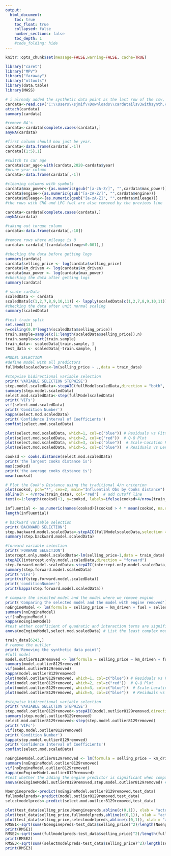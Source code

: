 ```yaml
---
output:
  html_document:
    toc: true
    toc_float: true
    collapsed: false
    number_sections: false
    toc_depth: 1
    #code_folding: hide
---
```


```r
knitr::opts_chunk$set(message=FALSE,warning=FALSE, cache=TRUE)
```

```r
library("caret")
library("MPV")
library("faraway")
library("mltools")
library(data.table)
library(MASS)
```
```r
# i already added the synthetic data point as the last row of the csv, row8129
cardata<-read.csv("C:\\Users\\sjmif\\Downloads\\cardetailsv3withsynth.csv")
attach(cardata)
summary(cardata)
```

```r
#remove NA's
cardata<-cardata[complete.cases(cardata),]
anyNA(cardata)
```

```r
#first column should now just be year.
cardata<-data.frame(cardata[,-1])
cardata[(1:5),1]
```

```r
#switch to car age
cardata$car_age<-with(cardata,2020-cardata$year)
#prune year column
cardata<-data.frame(cardata[,-1])
```

```r
#cleaning columns with symbols
cardata$max_power<-{as.numeric(gsub("[a-zA-Z/]", "",cardata$max_power))}
cardata$engine<-{as.numeric(gsub("[a-zA-Z/]", "",cardata$engine))}
cardata$mileage<-{as.numeric(gsub("[a-zA-Z]", "",cardata$mileage))}
#the rows with CNG and LPG fuel are also removed by the previous line
```

```r
cardata<-cardata[complete.cases(cardata),]
anyNA(cardata)
```

```r
#taking out torque column
cardata<-data.frame(cardata[,-10])
```

```r
#remove rows where mileage is 0
cardata<-cardata[!(cardata$mileage<0.001),]
```

```r
#checking the data before getting logs
summary(cardata)
cardata$selling_price <- log(cardata$selling_price)
cardata$km_driven <- log(cardata$km_driven)
cardata$max_power <- log(cardata$max_power)
#checking the data after getting logs
summary(cardata)
```

```r
# scale carData
scaledData <- cardata
scaledData[c(1,2,7,8,9,10,11)] <- lapply(scaledData[c(1,2,7,8,9,10,11)], function(x) c(scale(x)))
#checking the data after unit normal scaling
summary(scaledData)
```

```r
#test train split
set.seed(13)
n=ceiling(0.8*length(scaledData$selling_price))
train.sample=sample(c(1:length(scaledData$selling_price)),n)
train.sample=sort(train.sample)
train_data<- scaledData[train.sample, ]
test_data <- scaledData[-train.sample, ]
```

```r
#MODEL SELECTION
#define model with all predictors
fullModelscaledData<-lm(selling_price ~ .,data = train_data)
```

```r
#stepwise bidirectional variable selection
print('VARIABLE SELECTION STEPWISE')
step.model.scaledData<-stepAIC(fullModelscaledData,direction = "both", trace = F)
summary(step.model.scaledData)
select.mod.scaledData<-step(fullModelscaledData)
print('VIFs')
vif(select.mod.scaledData)
print('Condition Number')
kappa(select.mod.scaledData)
print('Confidence Interval of Coefficients')
confint(select.mod.scaledData)
```

```r
plot(select.mod.scaledData, which=1, col=c("blue")) # Residuals vs Fitted Plot
plot(select.mod.scaledData, which=2, col=c("red"))  # Q-Q Plot
plot(select.mod.scaledData, which=3, col=c("blue"))  # Scale-Location Plot
plot(select.mod.scaledData, which=5, col=c("blue"))  # Residuals vs Leverage
```

```r
cooksd <- cooks.distance(select.mod.scaledData)
print('the largest cooks distance is')
max(cooksd)
print('the average cooks distance is')
mean(cooksd)

# Plot the Cook's Distance using the traditional 4/n criterion
plot(cooksd, pch="*", cex=2, main="Influential Obs by Cooks distance")  # plot cook's distance
abline(h = 4/nrow(train_data), col="red")  # add cutoff line
text(x=1:length(cooksd)+1, y=cooksd, labels=ifelse(cooksd>4/nrow(train_data), names(cooksd),""), col="red")  # add labels
```

```r
influential <- as.numeric(names(cooksd)[(cooksd > 4 * mean(cooksd, na.rm = TRUE))]) 
length(influential)
```
                                         
```r
# backward variable selection
print('BACKWARD SELECTION')
step.backward.model.scaledData<-stepAIC(fullModelscaledData,selection = "backward", trace = F)
summary(step.backward.model.scaledData)
```

```r
#forward variable selection
print('FORWARD SELECTION')
intercept.only.model.scaledData<-lm(selling_price~1,data = train_data)
stepAIC(intercept.only.model.scaledData,direction = "forward")
step.forward.model.scaledData<-stepAIC(intercept.only.model.scaledData,selection = "forward")
summary(step.forward.model.scaledData)
print('VIFs')
print(vif(step.forward.model.scaledData))
print('conditionNumber')
print(kappa(step.forward.model.scaledData))
```

```r
# compare the selected model and the model where we remove engine
print('Comparing the selected model and the model with engine removed')
noEngineModel <- lm(formula = selling_price ~ km_driven + fuel + seller_type + transmission + owner + mileage + max_power + seats + car_age, data = train_data)
summary(noEngineModel)
vif(noEngineModel)
kappa(noEngineModel)
#test whther coefficient of quadratic and interaction terms are significant
anova(noEngineModel,select.mod.scaledData) # List the least complex model first
```

```r
train_data[6243,]
# remove the outlier
print('Removing the synthetic data point')
#full model
model.outlier8129removed <- lm(formula = selling_price ~ km_driven + fuel + seller_type + transmission + owner + mileage + engine + max_power + seats + car_age, data = train_data,subset=1:6242)
summary(model.outlier8129removed)
vif(model.outlier8129removed)
kappa(model.outlier8129removed)
plot(model.outlier8129removed, which=1, col=c("blue")) # Residuals vs Fitted Plot
plot(model.outlier8129removed, which=2, col=c("red"))  # Q-Q Plot
plot(model.outlier8129removed, which=3, col=c("blue"))  # Scale-Location Plot
plot(model.outlier8129removed, which=5, col=c("blue"))  # Residuals vs Leverage
```

```r
#stepwise bidirectional variable selection
print('VARIABLE SELECTION STEPWISE')
step.model.outlier8129removed<-stepAIC(model.outlier8129removed,direction = "both", trace = F)
summary(step.model.outlier8129removed)
select.mod.outlier8129removed<-step(step.model.outlier8129removed)
print('VIFs')
vif(step.model.outlier8129removed)
print('Condition Number')
kappa(step.model.outlier8129removed)
print('Confidence Interval of Coefficients')
confint(select.mod.scaledData)
```


```r
noEngineModel.outlier8129removed <- lm(formula = selling_price ~ km_driven + fuel + seller_type + transmission + owner + mileage + max_power + seats + car_age, data = train_data,subset=1:6242)
summary(noEngineModel.outlier8129removed)
vif(noEngineModel.outlier8129removed)
kappa(noEngineModel.outlier8129removed)
#test whether the adding the engine predictor is significant when compared to the no engine model
anova(noEngineModel.outlier8129removed,step.model.outlier8129removed) # List the least complex model first
```

```r
Noenginepreds<-predict(noEngineModel.outlier8129removed,test_data)
fullmodelpreds<-predict(model.outlier8129removed,test_data)
selectmodelpreds<-predict(select.mod.outlier8129removed,test_data)
```

```r
plot(test_data$selling_price,Noenginepreds,abline(c(0,1)), xlab = "actual", ylab = "predicted")
plot(test_data$selling_price,fullmodelpreds,abline(c(0,1)), xlab = "actual", ylab = "predicted")
plot(test_data$selling_price,selectmodelpreds,abline(c(0,1)), xlab = "actual", ylab = "predicted")
RMSE1<-sqrt(sum((Noenginepreds-test_data$selling_price)^2)/length(Noenginepreds))
print(RMSE1)
RMSE2<-sqrt(sum((fullmodelpreds-test_data$selling_price)^2)/length(fullmodelpreds))
print(RMSE2)
RMSE3<-sqrt(sum((selectmodelpreds-test_data$selling_price)^2)/length(selectmodelpreds))
print(RMSE3)
```
